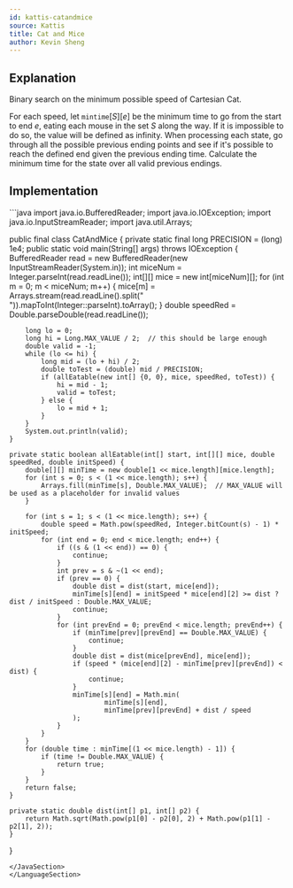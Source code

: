 ```yaml
---
id: kattis-catandmice
source: Kattis
title: Cat and Mice
author: Kevin Sheng
---
```


## Explanation

Binary search on the minimum possible speed of Cartesian Cat.

For each speed, let $\texttt{mintime}[S][e]$ be the minimum time to go from the start to end $e$, eating each mouse in the set $S$ along the way.
If it is impossible to do so, the value will be defined as infinity.
When processing each state, go through all the possible previous ending points and see if it's possible to reach the defined end given the previous ending time. Calculate the minimum time for the state over all valid previous endings.

## Implementation

<LanguageSection>
<JavaSection>
```java
import java.io.BufferedReader;
import java.io.IOException;
import java.io.InputStreamReader;
import java.util.Arrays;

public final class CatAndMice {
	private static final long PRECISION = (long) 1e4;
	public static void main(String[] args) throws IOException {
		BufferedReader read = new BufferedReader(new InputStreamReader(System.in));
		int miceNum = Integer.parseInt(read.readLine());
		int[][] mice = new int[miceNum][];
		for (int m = 0; m < miceNum; m++) {
			mice[m] = Arrays.stream(read.readLine().split(" ")).mapToInt(Integer::parseInt).toArray();
		}
		double speedRed = Double.parseDouble(read.readLine());

		long lo = 0;
		long hi = Long.MAX_VALUE / 2;  // this should be large enough
		double valid = -1;
		while (lo <= hi) {
			long mid = (lo + hi) / 2;
			double toTest = (double) mid / PRECISION;
			if (allEatable(new int[] {0, 0}, mice, speedRed, toTest)) {
				hi = mid - 1;
				valid = toTest;
			} else {
				lo = mid + 1;
			}
		}
		System.out.println(valid);
	}

	private static boolean allEatable(int[] start, int[][] mice, double speedRed, double initSpeed) {
		double[][] minTime = new double[1 << mice.length][mice.length];
		for (int s = 0; s < (1 << mice.length); s++) {
			Arrays.fill(minTime[s], Double.MAX_VALUE);  // MAX_VALUE will be used as a placeholder for invalid values
		}

		for (int s = 1; s < (1 << mice.length); s++) {
			double speed = Math.pow(speedRed, Integer.bitCount(s) - 1) * initSpeed;
			for (int end = 0; end < mice.length; end++) {
				if ((s & (1 << end)) == 0) {
					continue;
				}
				int prev = s & ~(1 << end);
				if (prev == 0) {
					double dist = dist(start, mice[end]);
					minTime[s][end] = initSpeed * mice[end][2] >= dist ? dist / initSpeed : Double.MAX_VALUE;
					continue;
				}
				for (int prevEnd = 0; prevEnd < mice.length; prevEnd++) {
					if (minTime[prev][prevEnd] == Double.MAX_VALUE) {
						continue;
					}
					double dist = dist(mice[prevEnd], mice[end]);
					if (speed * (mice[end][2] - minTime[prev][prevEnd]) < dist) {
						continue;
					}
					minTime[s][end] = Math.min(
							minTime[s][end],
							minTime[prev][prevEnd] + dist / speed
					);
				}
			}
		}
		for (double time : minTime[(1 << mice.length) - 1]) {
			if (time != Double.MAX_VALUE) {
				return true;
			}
		}
		return false;
	}

	private static double dist(int[] p1, int[] p2) {
		return Math.sqrt(Math.pow(p1[0] - p2[0], 2) + Math.pow(p1[1] - p2[1], 2));
	}
}
```
</JavaSection>
</LanguageSection>
